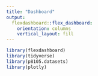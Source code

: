 ```yaml
---
title: "Dashboard"
output: 
  flexdashboard::flex_dashboard:
    orientation: columns
    vertical_layout: fill
---
```


```r
library(flexdashboard)
library(tidyverse)
library(p8105.datasets)
library(plotly)
```